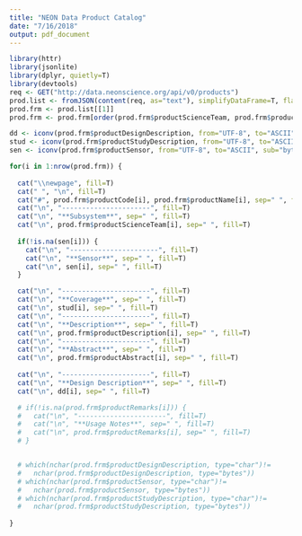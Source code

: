 ```yaml
---
title: "NEON Data Product Catalog"
date: "7/16/2018"
output: pdf_document
---
```


```r

library(httr)
library(jsonlite)
library(dplyr, quietly=T)
library(devtools)
req <- GET("http://data.neonscience.org/api/v0/products")
prod.list <- fromJSON(content(req, as="text"), simplifyDataFrame=T, flatten=T)
prod.frm <- prod.list[[1]]
prod.frm <- prod.frm[order(prod.frm$productScienceTeam, prod.frm$productCode),]

```

```r

dd <- iconv(prod.frm$productDesignDescription, from="UTF-8", to="ASCII", sub="byte")
stud <- iconv(prod.frm$productStudyDescription, from="UTF-8", to="ASCII", sub="byte")
sen <- iconv(prod.frm$productSensor, from="UTF-8", to="ASCII", sub="byte")

for(i in 1:nrow(prod.frm)) {
  
  cat("\\newpage", fill=T)
  cat(" ", "\n", fill=T)
  cat("#", prod.frm$productCode[i], prod.frm$productName[i], sep=" ", fill=T)
  cat("\n", "----------------------", fill=T)
  cat("\n", "**Subsystem**", sep=" ", fill=T)
  cat("\n", prod.frm$productScienceTeam[i], sep=" ", fill=T)
  
  if(!is.na(sen[i])) {
    cat("\n", "----------------------", fill=T)
    cat("\n", "**Sensor**", sep=" ", fill=T)
    cat("\n", sen[i], sep=" ", fill=T)
  }

  cat("\n", "----------------------", fill=T)
  cat("\n", "**Coverage**", sep=" ", fill=T)
  cat("\n", stud[i], sep=" ", fill=T)
  cat("\n", "----------------------", fill=T)
  cat("\n", "**Description**", sep=" ", fill=T)
  cat("\n", prod.frm$productDescription[i], sep=" ", fill=T)
  cat("\n", "----------------------", fill=T)
  cat("\n", "**Abstract**", sep=" ", fill=T)
  cat("\n", prod.frm$productAbstract[i], sep=" ", fill=T)
  
  cat("\n", "----------------------", fill=T)
  cat("\n", "**Design Description**", sep=" ", fill=T)
  cat("\n", dd[i], sep=" ", fill=T)

  # if(!is.na(prod.frm$productRemarks[i])) {
  #   cat("\n", "----------------------", fill=T)
  #   cat("\n", "**Usage Notes**", sep=" ", fill=T)
  #   cat("\n", prod.frm$productRemarks[i], sep=" ", fill=T)
  # }


  # which(nchar(prod.frm$productDesignDescription, type="char")!=
  #   nchar(prod.frm$productDesignDescription, type="bytes"))
  # which(nchar(prod.frm$productSensor, type="char")!=
  #   nchar(prod.frm$productSensor, type="bytes"))
  # which(nchar(prod.frm$productStudyDescription, type="char")!=
  #   nchar(prod.frm$productStudyDescription, type="bytes"))
  
}

```

